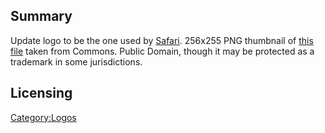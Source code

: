 == Summary ==
Update logo to be the one used by [https://www.apple.com/safari/ Safari]. 256x255 PNG thumbnail of [https://commons.wikimedia.org/wiki/File:Safari_browser_logo.svg this file] taken from Commons. Public Domain, though it may be protected as a trademark in some jurisdictions.

== Licensing ==
{{PD}}

[[Category:Logos]]